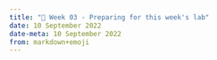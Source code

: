 ---
title: "📒 Week 03 - Preparing for this week's lab"
date: 10 September 2022
date-meta: 10 September 2022
from: markdown+emoji
---

<mark class="todo"></mark>